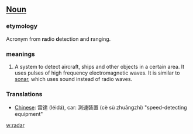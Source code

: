 ==[[Noun]]==
===etymology===
Acronym from '''ra'''dio '''d'''etection '''a'''nd '''r'''anging.

===meanings===
#A system to detect aircraft, ships and other objects in a certain area. It uses pulses of high frequency electromagnetic waves.  It is similar to [[sonar]], which uses sound instead of radio waves.

===Translations===
*[[Chinese]]: 雷達 (léidá), car: 測速裝置 (cè sù zhuāngzhì) "speed-detecting equipment"

[[w:radar]]